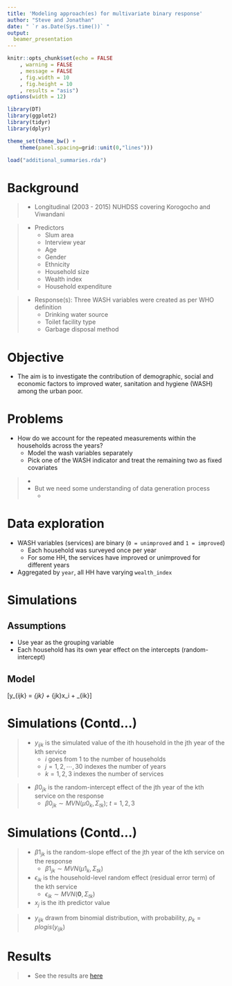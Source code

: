 ```yaml
---
title: 'Modeling approach(es) for multivariate binary response'
author: "Steve and Jonathan"
date: " `r as.Date(Sys.time())` "
output:
  beamer_presentation
---
```


```r
knitr::opts_chunk$set(echo = FALSE
	, warning = FALSE
	, message = FALSE
	, fig.width = 10
	, fig.height = 10
	, results = "asis")
options(width = 12)

library(DT)
library(ggplot2)
library(tidyr)
library(dplyr)

theme_set(theme_bw() +
	theme(panel.spacing=grid::unit(0,"lines")))

load("additional_summaries.rda")
```

# Background

>- Longitudinal (2003 - 2015) NUHDSS covering Korogocho and Viwandani

>- Predictors
>     - Slum area
>     - Interview year
>     - Age
>     - Gender
>     - Ethnicity
>     - Household size
>     - Wealth index
>     - Household expenditure

> - Response(s): Three WASH variables were created as per WHO definition
>     - Drinking water source
>     - Toilet facility type
>     - Garbage disposal method


# Objective

- The aim is to investigate the contribution of demographic, social and economic factors to improved water, sanitation and hygiene (WASH) among the urban poor.

# Problems

- How do we account for the repeated measurements within the households across the years?
	- Model the wash variables separately
	- Pick one of the WASH indicator and treat the remaining two as fixed covariates

>- \textcolor{red}{The two approaches are not accounting for the unmeasured variations and correlation among the WASH variables}
>- But we need some understanding of data generation process
>    - \textcolor{blue}{Some simulations}


# Data exploration

- WASH variables (services) are binary (`0 = unimproved` and `1 = improved`)
	- Each household was surveyed once per year
	- For some HH, the services have improved or unimproved for different years
- Aggregated by `year`, all HH have varying `wealth_index` 


# Simulations 

## Assumptions

* Use year as the grouping variable
* Each household has its own year effect on the intercepts (random-intercept)
<!-- * Use average income per household, adjusted by the HH size (total number of people in the HH) as the predictor (any opinion or suggestion on this?). -->

## Model

\[y_{ijk} = \beta0_{jk} + \beta1_{jk}x_i + \epsilon_{ik}\]


# Simulations (Contd...)

> - $y_{ijk}$ is the simulated value of the ith household in the jth year of the kth service
>    - $i$ goes from 1 to the number of households 
>    - $j = 1,2, \cdots, 30$ indexes the number of years
>    - $k = 1, 2, 3$ indexes the number of services

> - $\beta0_{jk}$ is the random-intercept effect of the jth year of the kth service on the response 
>    - $\beta0_{jk} \sim MVN(\mu0_k, \Sigma_{tk})$; $t = 1, 2, 3$

# Simulations (Contd...)

> - $\beta1_{jk}$ is the random-slope effect of the jth year of the kth service on the response
>    - $\beta1_{jk} \sim MVN(\mu1_k, \Sigma_{tk})$
> - $\epsilon_{ik}$ is the household-level random effect (residual error term) of the kth service
>    - $\epsilon_{ik} \sim MVN(\mathbf{0}, \Sigma_{tk})$
> - $x_j$ is the ith predictor value

> - $y_{ijk}$ drawn from binomial distribution, with probability, $p_k = plogis(y_{ijk})$

# Results

> - See the results are [here](https://cygubicko.github.io/wash/simulations_analysis_writeup.html)
